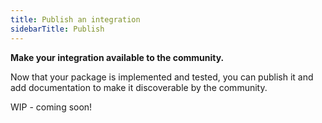 ```yaml
---
title: Publish an integration
sidebarTitle: Publish
---
```


**Make your integration available to the community.**

Now that your package is implemented and tested, you can publish it and add documentation to make it discoverable by the community.

WIP - coming soon!

